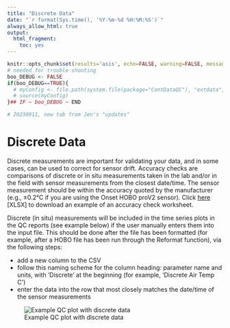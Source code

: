 ```yaml
---
title: "Discrete Data"
date: "`r format(Sys.time(), '%Y-%m-%d %H:%M:%S')`"
always_allow_html: true
output:
  html_fragment:
    toc: yes
---
```


```r
knitr::opts_chunk$set(results='asis', echo=FALSE, warning=FALSE, message = FALSE)
# needed for trouble shooting
boo_DEBUG <- FALSE
if(boo_DEBUG==TRUE){
  # myConfig <- file.path(system.file(package="ContDataQC"), "extdata", "config.ORIG.R")
  # source(myConfig)
}## IF ~ boo_DEBUG ~ END

# 20230911, new tab from Jen's "updates"
```

# Discrete Data

Discrete measurements are important for validating your data, and in some cases, can be used to correct for sensor drift. Accuracy checks are comparisons of discrete or in situ measurements taken in the lab and/or in the field with sensor measurements from the closest date/time. The sensor measurement should be within the accuracy quoted by the manufacturer (e.g., ±0.2°C if you are using the Onset HOBO proV2 sensor). Click [here](EXAMPLE_AccuracyCheckWkst.xlsx) [XLSX] to download an example of an accuracy check worksheet.

Discrete (in situ) measurements will be included in the time series plots in the QC reports (see example below) if the user manually enters them into the input file. This should be done after the file has been formatted (for example, after a HOBO file has been run through the Reformat function), via the following steps:

* add a new column to the CSV
* follow this naming scheme for the column heading: parameter name and units, with ‘Discrete’ at the beginning (for example, ‘Discrete Air Temp C’)
* enter the data into the row that most closely matches the date/time of the sensor measurements 

![Example QC plot with discrete data](RMD_Images/2.3_Discrete_Fig1_20230828.jpg)
